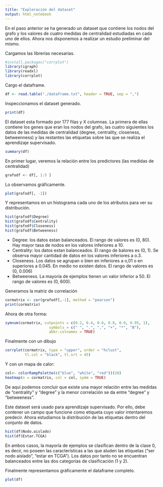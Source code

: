 ---
title: "Exploración del dataset"
output: html_notebook
---

En el paso anterior se ha generado un dataset que contiene los nodos del grafo y los valores de cuatro medidas de centralidad estudiadas en cada uno de ellos.
Ahora nos disponemos a realizar un estudio preliminar del mismo.

Cargamos las librerías necesarias. 
```{r}
#install.packages("corrplot")
library(igraph)
library(readxl)
library(corrplot)
```
Cargo el dataframe.
```{r}
df <- read.table("./dataframe.txt", header = TRUE, sep = ",")
```
Inspeccionamos el dataset generado.
```{r}
print(df)
```

El dataset esta formado por 177 filas y X columnas. La primera de ellas contiene los genes que eran los nodos del grafo, las cuatro siguientes los datos de las medidas de centralidad (degree, centrality, closeness, betweenness) y las restantes las etiquetas sobre las que se realiza el aprendizaje supervisado.

```{r}
summary(df)
```
En primer lugar, veremos la relación entre los predictores (las medidas de centralidad)
```{r}
grafodf <- df[, 1:5 ]
```
Lo observamos gráficamente.
```{r}
plot(grafodf[, -1])
```
Y representamos en un histograma cada uno de los atributos para ver su distribución.
```{r}
hist(grafodf$Degree)
hist(grafodf$Centrality)
hist(grafodf$Closeness)
hist(grafodf$Betweeness)
```
- Degree: los datos estan balanceados. El rango de valores es (0, 80). Hay mayor tasa de nodos en los valores inferiores a 10.
- Centrality: los datos estan balanceados. El rango de balores es (0, 1). Se observa mayor cantidad de datos en los valores inferiores a o.3.
- Closeness. Los datos se agrupan o bien en inferiores a o,01 o en superiores a 0.045. En medio no existen datos. El rango de valores es (0, 0.006)
- Betweeness. La mayoría de ejemplos tienen un valor inferior a 50. El rango de valores es (0, 600).



Generamos la matriz de correlación
```{r}
cormatrix <- cor(grafodf[,-1], method = "pearson")
print(cormatrix)
```
Ahora de otra forma: 
```{r}
symnum(cormatrix, cutpoints = c(0.2, 0.4, 0.6, 0.8, 0.9, 0.95, 1),
                    symbols = c(" ", ".", ",", "+", "*", "B"),
                    abbr.colnames = TRUE)
```
Finalmente con un dibujo
```{r}
corrplot(cormatrix, type = "upper", order = "hclust", 
         tl.col = "black", tl.srt = 45)
```

Y con un mapa de calor:
```{r}
col<- colorRampPalette(c("blue", "white", "red"))(20)
heatmap(x = cormatrix, col = col, symm = TRUE)
```

De aquí podemos concluir que existe una mayor relación entre las medidas de "centrality" y "degree" y la menor correlación se da entre "degree" y "betweeness". 


Este dataset será usado para aprendizaje supervisado.
Por ello, debe contener un campo que funcione como etiqueta cuyo valor intentaremos predecir.
Ahora estudiamos la distribución de las etiquetas dentro del conjunto de datos.
```{r}
hist(df$Nodo.aislado)
hist(df$Estar.TCGA)
```
En ambos casos, la mayoría de ejemplos se clasifican dentro de la clase 0, es decir, no poseen las características a las que aluden las etiquetas ("ser nodo aislado", "estar en TCGA").
Los datos por tanto no se encuentran balanceados entre las dos categorías de clasificación (1 y 2).

Finalmente representamos gráficamente el dataframe completo.
```{r}
plot(df)
```

